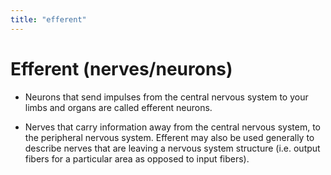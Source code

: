 ```yaml
---
title: "efferent"
---
```


# Efferent (nerves/neurons)

* Neurons that send impulses from the central nervous system to your limbs and organs are called efferent neurons.

* Nerves that carry information away from the central nervous system, to the peripheral nervous system. Efferent may also be used generally to describe nerves that are leaving a nervous system structure (i.e. output fibers for a particular area as opposed to input fibers).